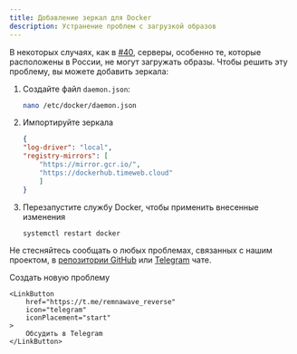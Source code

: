 ```yaml
---
title: Добавление зеркал для Docker
description: Устранение проблем с загрузкой образов
---
```



В некоторых случаях, как в [#40](https://github.com/eGamesAPI/remnawave-reverse-proxy/issues/40), серверы, особенно те, которые расположены в России, не могут загружать образы.
Чтобы решить эту проблему, вы можете добавить зеркала:

<Steps>

1. Создайте файл `daemon.json`:

    ```bash
    nano /etc/docker/daemon.json
    ```

2. Импортируйте зеркала

    ```json
    {
    "log-driver": "local",
    "registry-mirrors": [
        "https://mirror.gcr.io/",
        "https://dockerhub.timeweb.cloud"
        ]
    }
    ```

3. Перезапустите службу Docker, чтобы применить внесенные изменения

    ```bash
    systemctl restart docker
    ```

</Steps>

<div style={{ display: 'flex', flexDirection: 'column', alignItems: 'center', gap: '1rem', textAlign: 'center', marginTop: '2rem' }}>
    <p>Не стесняйтесь сообщать о любых проблемах, связанных с нашим проектом, в <a href="https://github.com/eGamesAPI/remnawave-reverse-proxy/issues">репозитории GitHub</a> или <a href="https://t.me/remnawave_reverse">Telegram</a> чате.</p>
    <LinkButton
        href="https://github.com/eGamesAPI/remnawave-reverse-proxy/issues/new/choose"
        icon="add-document"
        iconPlacement="start"
    >
        Создать новую проблему
    </LinkButton>

    <LinkButton
        href="https://t.me/remnawave_reverse"
        icon="telegram"
        iconPlacement="start"
    >
        Обсудить в Telegram
    </LinkButton>
</div>